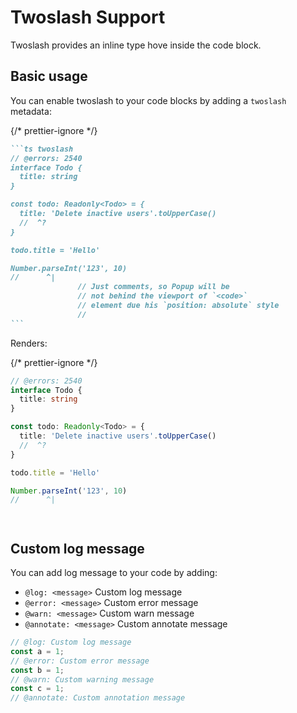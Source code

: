 # Twoslash Support

Twoslash provides an inline type hove inside the code block.

## Basic usage

You can enable twoslash to your code blocks by adding a `twoslash` metadata:

{/* prettier-ignore */}
````md copy=false filename="Markdown"
```ts twoslash
// @errors: 2540
interface Todo {
  title: string
}

const todo: Readonly<Todo> = {
  title: 'Delete inactive users'.toUpperCase()
  //  ^?
}

todo.title = 'Hello'

Number.parseInt('123', 10)
//      ^|
               // Just comments, so Popup will be
               // not behind the viewport of `<code>`
               // element due his `position: absolute` style
               //
```
````

Renders:

{/* prettier-ignore */}
```ts twoslash
// @errors: 2540
interface Todo {
  title: string
}

const todo: Readonly<Todo> = {
  title: 'Delete inactive users'.toUpperCase()
  //  ^?
}

todo.title = 'Hello'

Number.parseInt('123', 10)
//      ^|




```

## Custom log message

You can add log message to your code by adding:

- `@log: <message>` Custom log message
- `@error: <message>` Custom error message
- `@warn: <message>` Custom warn message
- `@annotate: <message>` Custom annotate message

```ts twoslash
// @log: Custom log message
const a = 1;
// @error: Custom error message
const b = 1;
// @warn: Custom warning message
const c = 1;
// @annotate: Custom annotation message
```

